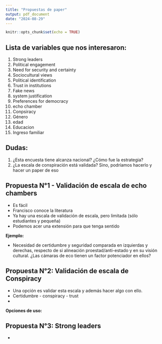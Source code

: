 ```yaml
---
title: "Propuestas de paper"
output: pdf_document
date: "2024-08-29"
---
```


```r
knitr::opts_chunk$set(echo = TRUE)
```

## Lista de variables que nos interesaron:

1. Strong leaders
2. Political engagement
3. Need for security and certainty
4. Sociocultural views
5. Political identification
6. Trust in institutions
7. Fake news
8. system justification
9. Preferences for democracy
10. echo chamber
11. Conpsiracy
12. Género
13. edad
14. Educacion
15. Ingreso familiar

## Dudas:

1. ¿Esta encuesta tiene alcanza nacional? ¿Cómo fue la estrategia?
2. ¿La escala de conspiración está validada? Sino, podríamos hacerlo y hacer un paper de eso


## Propuesta N°1 - Validación de escala de echo chambers


- Es fácil
- Francisco conoce la literatura
- Ya hay una escala de validación de escala, pero limitada (sólo estudiantes y pequeña)
- Podemos acer una extensión para que tenga sentido

**Ejemplo:**

* Necesidad de certidumbre y seguridad comparada en izquierdas y derechas, respecto de si alineación proestad/anti-estado y en su visión cultural. ¿Las cámaras de eco tienen un factor potenciador en ellos? 


## Propuesta N°2: Validación de escala de Conspiracy

- Una opción es validar esta escala y además hacer algo con ello.
- Certidumbre - conspiracy - trust
- 

**Opciones de uso:**


## Propuesta N°3: Strong leaders

- 

